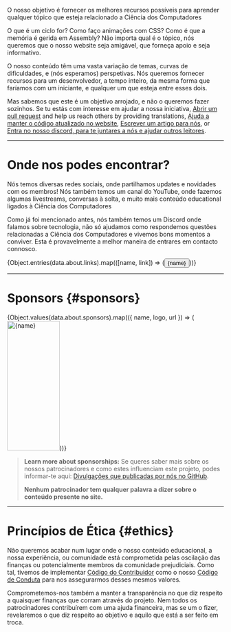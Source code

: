 
<p><span class="text-style-headline-2">O nosso objetivo é fornecer os melhores recursos possíveis para aprender qualquer tópico que esteja relacionado a Ciência dos Computadores</span></p>

O que é um ciclo for? Como faço animações com CSS? Como é que a memória é gerida em Assembly? Não importa qual é o tópico, nós queremos que o nosso website seja amigável, que forneça apoio e seja informativo.

O nosso conteúdo têm uma vasta variação de temas, curvas de dificuldades, e (nós esperamos) perspetivas. Nós queremos fornecer recursos para um desenvolvedor, a tempo inteiro, da mesma forma que faríamos com um iniciante, e qualquer um que esteja entre esses dois.

Mas sabemos que este é um objetivo arrojado, e não o queremos fazer sozinhos. Se tu estás com interesse em ajudar a nossa iniciativa, [Abrir um pull request](https://github.com/unicorn-utterances/unicorn-utterances/pulls) and help us reach others by providing translations, [Ajuda a manter o código atualizado no website](https://github.com/unicorn-utterances/unicorn-utterances/issues?q=is%3Aopen+is%3Aissue+label%3A%22good+first+issue%22), [Escrever um artigo para nós](https://github.com/unicorn-utterances/unicorn-utterances#blog-posts), or [Entra no nosso discord, para te juntares a nós e ajudar outros leitores](https://discord.gg/FMcvc6T).

---

# Onde nos podes encontrar?

Nós temos diversas redes sociais, onde partilhamos updates e novidades com os membros! Nós também temos um canal do YouTube, onde fazemos algumas livestreams, conversas à solta, e muito mais conteúdo educational ligados à Ciência dos Computadores

Como já foi mencionado antes, nós também temos um Discord onde falamos sobre tecnologia, não só ajudamos como respondemos questões relacionadas a Ciência dos Computadores e vivemos bons momentos a conviver. Esta é provavelmente a melhor maneira de entrares em contacto connosco.

<div class="links">{Object.entries(data.about.links).map(([name, link]) => (<Button variant="primary" href={link.url}><Icon slot="leftIcon" width="100%" height="100%" name={link.icon} />{name}</Button>))}</div>

---

# Sponsors \{#sponsors\}

<div class="sponsors">{Object.values(data.about.sponsors).map(({ name, logo, url }) => (<a href={url}><img height="300" width="122" alt={name} src={logo} loading="lazy"/></a>))}</div>

> **Learn more about sponsorships:**
> Se queres saber mais sobre os nossos patrocinadores e como estes influenciam este projeto, podes informar-te aqui: [Divulgações que publicadas por nós no GitHub](https://github.com/unicorn-utterances/unicorn-utterances/issues?q=is%3Aissue+label%3Adisclosure+is%3Aclosed).
>
> **Nenhum patrocinador tem qualquer palavra a dizer sobre o conteúdo presente no site.**

---

# Princípios de Ética \{#ethics\}

Não queremos acabar num lugar onde o nosso conteúdo educacional, a nossa experiência,
ou comunidade está comprometida pelas oscilação das finanças ou potencialmente
membros da comunidade prejudiciais. Como tal, tivemos de implementar
[Código do Contribuidor](https://www.contributor-covenant.org/)
como o nosso [Código de Conduta](https://github.com/unicorn-utterances/unicorn-utterances/blob/master/CODE_OF_CONDUCT.md) para nos
assegurarmos desses mesmos valores.

Comprometemos-nos também a manter a transparência no que diz respeito a quaisquer finanças que corram
através do projeto. Nem todos os patrocinadores contribuírem com uma ajuda financeira,
mas se um o fizer, revelaremos o que diz respeito ao objetivo e aquilo que está a ser feito em troca.
